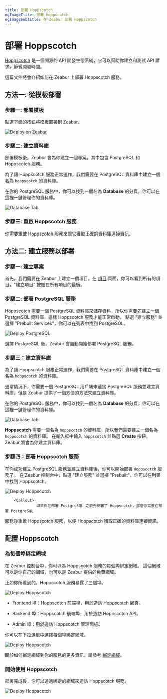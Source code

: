 ```yaml
---
title: 部署 Hoppscotch
ogImageTitle: 部署 Hoppscotch
ogImageSubtitle: 在 Zeabur 部署 Hoppscotch
---
```



# 部署 Hoppscotch

[Hoppscotch](https://hoppscotch.com/) 是一個開源的 API 開發生態系統，它可以幫助你建立和測試 API 請求，節省開發時間。

這篇文件將會介紹如何在 Zeabur 上部署 Hoppscotch 服務。

## 方法一: 從模板部署

### 步驟一: 部署模板

點選下面的按鈕將模板部署到 Zeabur。

[![Deploy on Zeabur](https://zeabur.com/button.svg)](https://zeabur.com/templates/HIB6B9)

### 步驟二: 建立資料庫

部署模板後，Zeabur 會為你建立一個專案，其中包含 PostgreSQL 和 Hoppscotch 服務。

為了讓 Hoppscotch 服務正常運作，我們需要在 PostgreSQL 資料庫中建立一個名為 `hoppscotch` 的資料庫。

在你的 PostgreSQL 服務中，你可以找到一個名為 **Database** 的分頁，你可以在這裡一鍵管理你的資料庫。

![Database Tab](/marketplace/postgresql/create-database.png)

### 步驟三: 重啟 Hoppscotch 服務

你需要重啟 Hoppscotch 服務來讓它獲取正確的資料庫連接資訊。

## 方法二: 建立服務以部署

### 步驟一: 建立專案

首先，我們需要在 Zeabur 上建立一個項目。在 [項目](https://dash.zeabur.com/projects) 頁面，你可以看到所有的項目，"建立項目" 按鈕在所有項目的最後。

### 步驟二: 部署 PostgreSQL 服務

Hoppscotch 需要一個 PostgreSQL 資料庫來儲存資料，所以你需要先建立一個 PostgreSQL 資料庫，這樣 Hoppscotch 服務才能正常啟動。
點選 "建立服務" 並選擇 "Prebuilt Services"，你可以在列表中找到 PostgreSQL。

![Deploy PostgreSQL](/marketplace/postgresql/deploy.png)

選擇 PostgreSQL 後，Zeabur 會自動開始部署 PostgreSQL 服務。

### 步驟三：建立資料庫

為了讓 Hoppscotch 服務正常運作，我們需要在 PostgreSQL 資料庫中建立一個名為 `hoppscotch` 的資料庫。

通常情況下，你需要一個 PostgreSQL 用戶端來連接 PostgreSQL 服務並建立資料庫。但是 Zeabur 提供了一個方便的方法來建立資料庫。

在你的 PostgreSQL 服務中，你可以找到一個名為 **Database** 的分頁，你可以在這裡一鍵管理你的資料庫。

![Database Tab](/marketplace/postgresql/create-database.png)

**Hoppscotch** 需要一個名為 `hoppscotch` 的資料庫，所以我們需要建立一個名為 `hoppscotch` 的資料庫。
在輸入框中輸入 `hoppscotch` 並點選 **Create** 按鈕，Zeabur 將會為你建立資料庫。

### 步驟四：部署 Hoppscotch 服務

在你成功建立 PostgreSQL 服務並建立資料庫後，你可以開始部署 `Hoppscotch` 服務了。
在 Zeabur 控制台中，點選 "建立服務" 並選擇 "Prebuilt"，你可以在列表中找到 Hoppscotch。

![Deploy Hoppscotch](/marketplace/hoppscotch/deploy.png)

        <Callout>
                  如果你在部署 PostgreSQL 之前先部署了 Hoppscotch，那麼你需要在部署 PostgreSQL
  服務後重啟 Hoppscotch 服務，以便 Hoppscotch 獲取正確的資料庫連接資訊。
          </Callout>

## 配置 Hoppscotch

### 為每個埠綁定網域

在 Zeabur 控制台中，你可以為 Hoppscotch 服務的每個埠綁定網域。
這個網域可以是你自己的網域，也可以是 Zeabur 提供的免費網域。

正如你所看到的，Hoppscotch 服務暴露了三個埠。

![Deploy Hoppscotch](/marketplace/hoppscotch/domain-ports.png)

- Frontend 埠：Hoppscotch 前端埠，用於造訪 Hoppscotch 網頁。

- Backend 埠：Hoppscotch 後端埠，用於造訪 Hoppscotch API。

- Admin 埠：用於造訪 Hoppscotch 管理面板。

你可以在下拉選單中選擇每個埠綁定網域。

![Deploy Hoppscotch](/marketplace/hoppscotch/bind-domain.png)

關於如何綁定網域到你的服務的更多資訊，請參考 [綁定網域](../deploy/domain-binding)。

### 開始使用 Hoppscotch

部署完成後，你可以透過綁定的網域來造訪 Hoppscotch 服務。

![Deploy Hoppscotch](/marketplace/hoppscotch/frontend.png)

